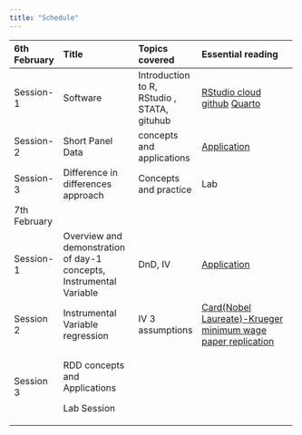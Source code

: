 ---
title: "Schedule"
---

+--------------+---------------------------------------------------------------------+---------------------------------------------+--------------------------------------------------------------------------------------------------------------------+
| 6th February | **Title**                                                           | **Topics covered**                          | **Essential reading**                                                                                              |
+:=============+:====================================================================+:============================================+:===================================================================================================================+
| Session-1    | Software                                                            | Introduction to R, RStudio , STATA, gituhub | [RStudio cloud](rstudio.cloud) [github](github.com) [Quarto](quarto.pub)                                           |
+--------------+---------------------------------------------------------------------+---------------------------------------------+--------------------------------------------------------------------------------------------------------------------+
| Session-2    | Short Panel Data                                                    | concepts and applications                   | [Application](https://zahidasghar.com/econometrics/Panel_reg)                                                      |
+--------------+---------------------------------------------------------------------+---------------------------------------------+--------------------------------------------------------------------------------------------------------------------+
| Session-3    | Difference in differences approach                                  | Concepts and practice                       | Lab                                                                                                                |
+--------------+---------------------------------------------------------------------+---------------------------------------------+--------------------------------------------------------------------------------------------------------------------+
| 7th February |                                                                     |                                             |                                                                                                                    |
+--------------+---------------------------------------------------------------------+---------------------------------------------+--------------------------------------------------------------------------------------------------------------------+
| Session-1    | Overview and demonstration of day-1 concepts, Instrumental Variable | DnD, IV                                     | [Application](zahidasghar.com/econometrics/Logit-Probit)                                                           |
+--------------+---------------------------------------------------------------------+---------------------------------------------+--------------------------------------------------------------------------------------------------------------------+
| Session 2    | Instrumental Variable regression                                    | IV 3 assumptions                            | [Card(Nobel Laureate)-Krueger minimum wage paper replication](https://davidcard.berkeley.edu/papers/njmin-aer.pdf) |
+--------------+---------------------------------------------------------------------+---------------------------------------------+--------------------------------------------------------------------------------------------------------------------+
| Session 3    | RDD concepts and Applications                                       |                                             |                                                                                                                    |
|              |                                                                     |                                             |                                                                                                                    |
|              | Lab Session                                                         |                                             |                                                                                                                    |
+--------------+---------------------------------------------------------------------+---------------------------------------------+--------------------------------------------------------------------------------------------------------------------+
